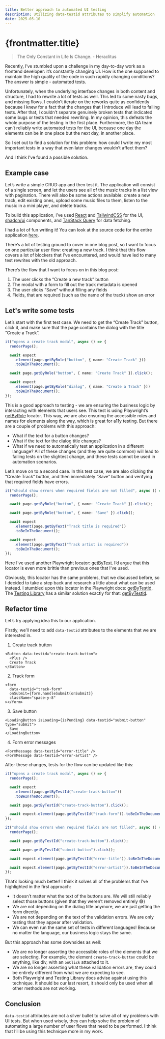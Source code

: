 ```yaml
---
title: Better approach to automated UI testing
description: Utilizing data-testid attributes to simplify automation
date: 2025-05-10
---
```


# {frontmatter.title}

> The Only Constant in Life Is Change. - Heraclitus

Recently, I’ve stumbled upon a challenge in my day-to-day work as a frontend developer: it’s constantly changing UI. How is the one supposed to maintain the high quality of the code in such rapidly changing conditions? The answer is simple - automated tests.

Unfortunately, when the underlying interface changes in both content and structure, I had to rewrite a lot of tests as well. This led to some nasty bugs, and missing flows. I couldn’t iterate on the reworks quite as confidently because I knew for a fact that the changes that I introduce will lead to failing tests. After that, I couldn’t separate genuinely broken tests that indicated some bugs or tests that needed rewriting. In my opinion, this defeats the whole purpose of the testing in the first place. Furthermore, the QA team can’t reliably write automated tests for the UI, because one day the elements can be in one place but the next day, in another place.

So I set out to find a solution for this problem: how could I write my most important tests in a way that even later changes wouldn’t affect them?

And I think I’ve found a possible solution.

## Example case

Let’s write a simple CRUD app and then test it. The application will consist of a single screen, and let the users see all of the music tracks in a list view with pagination. There will also be some actions available: create a new track, edit existing ones, upload some music files to them, listen to the music in a mini player, and delete tracks.

To build this application, I’ve used [React](https://react.dev/) and [TailwindCSS](https://tailwindcss.com/) for the UI, [shadcn/ui](https://ui.shadcn.com/) components, and [TanStack Query](http://tanstack.com/query/latest) for data fetching.

I had a lot of fun writing it! You can look at the source code for the entire application [here](https://github.com/chornonoh-vova/track-manager).

There’s a lot of testing ground to cover in one blog post, so I want to focus on one particular user flow: creating a new track. I think that this flow covers a lot of blockers that I’ve encountered, and would have led to many test rewrites with the old approach.

There’s the flow that I want to focus on in this blog post:

1. The user clicks the “Create a new track” button
2. The modal with a form to fill out the track metadata is opened
3. The user clicks “Save” without filling any fields
4. Fields, that are required (such as the name of the track) show an error

## Let's write some tests

Let’s start with the first test case. We need to get the “Create Track” button, click it, and make sure that the page contains the dialog with the title “Create a Track”.

```ts
it("opens a create track modal", async () => {
  renderPage();

  await expect
    .element(page.getByRole("button", { name: "Create Track" }))
    .toBeInTheDocument();

  await page.getByRole("button", { name: "Create Track" }).click();

  await expect
    .element(page.getByRole("dialog", { name: "Create a Track" }))
    .toBeInTheDocument();
});
```

This is a good approach to testing - we are ensuring the business logic by interacting with elements that users see. This test is using Playwright’s [getByRole](https://playwright.dev/docs/locators#locate-by-role) locator. This way, we are also ensuring the accessible roles and names for elements along the way, which is great for a11y testing. But there are a couple of problems with this approach:

- What if the text for a button changes?
- What if the text for the dialog title changes?
- What if we need to automatically test an application in a different language?
  All of these changes (and they are quite common) will lead to failing tests on the slightest change, and these tests cannot be used in automation scenarios.

Let’s move on to a second case. In this test case, we are also clicking the “Create Track” button, and then immediately “Save” button and verifying that required fields have errors.

```ts
it("should show errors when required fields are not filled", async () => {
  renderPage();

  await page.getByRole("button", { name: "Create Track" }).click();

  await page.getByRole("button", { name: "Save" }).click();

  await expect
    .element(page.getByText("Track title is required"))
    .toBeInTheDocument();

  await expect
    .element(page.getByText("Track artist is required"))
    .toBeInTheDocument();
});
```

Here I’ve used another Playwright locator: [getByText](https://playwright.dev/docs/locators#locate-by-text). I’d argue that this locator is even more brittle than previous ones that I’ve used.

Obviously, this locator has the same problems, that we discussed before, so I decided to take a step back and research a little about what can be used instead. I stumbled upon this locator in the Playwright docs: [getByTestId](https://playwright.dev/docs/locators#locate-by-test-id). The [Testing Library](https://testing-library.com/) has a similar solution exactly for that: [getByTestId](https://testing-library.com/docs/queries/bytestid).

## Refactor time

Let’s try applying idea this to our application.

Firstly, we’ll need to add `data-testid` attributes to the elements that we are interested in.

1. Create track button

```tsx
<Button data-testid="create-track-button">
  <Plus />
  Create Track
</Button>
```

2. Track form

```tsx
<form
  data-testid="track-form"
  onSubmit={form.handleSubmit(onSubmit)}
  className="space-y-8"
></form>
```

3. Save button

```tsx
<LoadingButton isLoading={isPending} data-testid="submit-button" type="submit">
  Save
</LoadingButton>
```

4. Form error messages

```tsx
<FormMessage data-testid="error-title" />
<FormMessage data-testid="error-artist" />
```

After these changes, tests for the flow can be updated like this:

```ts
it("opens a create track modal", async () => {
  renderPage();

  await expect
    .element(page.getByTestId("create-track-button"))
    .toBeInTheDocument();

  await page.getByTestId("create-track-button").click();

  await expect.element(page.getByTestId("track-form")).toBeInTheDocument();
});

it("should show errors when required fields are not filled", async () => {
  renderPage();

  await page.getByTestId("create-track-button").click();

  await page.getByTestId("submit-button").click();

  await expect.element(page.getByTestId("error-title")).toBeInTheDocument();

  await expect.element(page.getByTestId("error-artist")).toBeInTheDocument();
});
```

That’s looking much better! I think it solves all of the problems that I’ve highlighted in the first approach:

- It doesn’t matter what the text of the buttons are. We will still reliably select those buttons (given that they weren’t removed entirely 😅)
- We are not depending on the dialog title anymore, we are just getting the form directly.
- We are not depending on the text of the validation errors. We are only testing that they appear after validation.
- We can even run the same set of tests in different languages! Because no matter the language, our business logic stays the same.

But this approach has some downsides as well:

- We are no longer asserting the accessible roles of the elements that we are selecting. For example, the element `create-track-button` could be anything, like div, with an `onClick` attached to it.
- We are no longer asserting what these validation errors are, they could be entirely different from what we are expecting to see.
- Both Playwright and Testing Library docs advise against using this technique. It should be our last resort, it should only be used when all other methods are not working.

## Conclusion

`data-testid` attributes are not a silver bullet to solve all of my problems with UI tests. But when used wisely, they can help solve the problem of automating a large number of user flows that need to be performed. I think that I’ll be using this technique more in my work.
